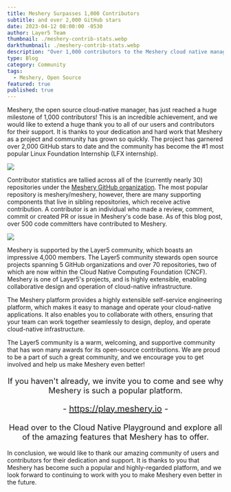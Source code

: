 ```yaml
---
title: Meshery Surpasses 1,000 Contributors
subtitle: and over 2,000 GitHub stars
date: 2023-04-12 08:00:00 -0530
author: Layer5 Team
thumbnail: ./meshery-contrib-stats.webp
darkthumbnail: ./meshery-contrib-stats.webp
description: "Over 1,000 contributors to the Meshery cloud native management project."
type: Blog
category: Community
tags:
  - Meshery, Open Source
featured: true
published: true
---
```






<BlogWrapper>

Meshery, the open source cloud-native manager, has just reached a huge milestone of 1,000 contributors! This is an incredible achievement, and we would like to extend a huge thank you to all of our users and contributors for their support. It is thanks to your dedication and hard work that Meshery as a project and community has grown so quickly. The project has garnered over 2,000 GitHub stars to date and the community has become the #1 most popular Linux Foundation Internship (LFX internship).

<img src={MesheryStats} className="image-right-no-shadow" /> 

Contributor statistics are tallied across all of the  (currently nearly 30) repositories under the [Meshery GitHub organization](https://github.com/meshery). The most popular repository is meshery/meshery, however, there are many supporting components that live in sibling repositories, which receive active contribution. A contributor is an individual who made a review, comment, commit or created PR or issue in Meshery's code base. As of this blog post, over 500 code committers have contributed to Meshery.


<img src={MesheryStars} className="image-left-no-shadow" /> 


Meshery is supported by the Layer5 community, which <Link to="/blog/community/building-amazing-open-source-tools-one-contributor-at-a-time">boasts an impressive 4,000 members</Link>. The Layer5 community stewards open source projects spanning 5 GitHub organizations and over 70 repositories, two of which are now within the Cloud Native Computing Foundation (CNCF). Meshery is one of Layer5's projects, and is highly extensible, enabling collaborative design and operation of cloud-native infrastructure.

The Meshery platform provides a highly extensible self-service engineering platform, which makes it easy to manage and operate your cloud-native applications. It also enables you to collaborate with others, ensuring that your team can work together seamlessly to design, deploy, and operate cloud-native infrastructure.

The Layer5 community is a warm, welcoming, and supportive community that has won many awards for its open-source contributions. We are proud to be a part of such a great community, and we encourage you to get involved and help us make Meshery even better!

<div class="tip" style="font-size:1.15rem;text-align:center;">
  <p>If you haven't already, we invite you to come and see why Meshery is such a popular platform. </p>
  <p class="tip" style="font-size:1.25rem;text-align:center;">
    - <a href="https://play.meshery.io">https://play.meshery.io</a> -
  </p>
  <p>
  Head over to the Cloud Native Playground and explore all of the amazing features that Meshery has to offer.</p>
</div>

In conclusion, we would like to thank our amazing community of users and contributors for their dedication and support. It is thanks to you that Meshery has become such a popular and highly-regarded platform, and we look forward to continuing to work with you to make Meshery even better in the future.

</BlogWrapper>
